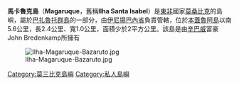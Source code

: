 '''馬卡魯克島'''（'''Magaruque'''，舊稱'''Ilha Santa Isabel'''）是[[東非|東非]]國家[[莫桑比克|莫桑比克]]的島嶼，屬於[[巴扎魯托群島|巴扎魯托群島]]的一部分，由[[伊尼揚巴內省|伊尼揚巴內省]]負責管轄，位於[[本蓋魯阿島|本蓋魯阿島]]以南5.6公里，長2.4公里、寬1.0公里，面積少於2平方公里。該島是由[[辛巴威|辛巴威]]富豪John Bredenkamp所擁有

[[Image:Ilha-Magaruque-Bazaruto.jpg|thumb]]

{{coord|21|57|59|S|35|25|49|E|source:geonames|display=title}}
{{DEFAULTSORT:Magaruque}}
[[Category:莫三比克島嶼|Category:莫三比克島嶼]]
[[Category:私人島嶼|Category:私人島嶼]]

{{Mozambique-stub}}